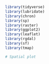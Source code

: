 ```r
library(tidyverse)
library(lubridate)
library(chron)
library(sp)
library(raster)
library(ggplot2)
library(leaflet)
library(rgdal)
library(sf)
library(tmap)
```

```r
# Spatial plot
```

